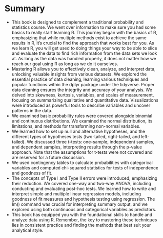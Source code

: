 # Summary

* This book is designed to complement a traditional probability and statistics course. We went over information to make sure you had some basics to really start learning R. This journey began with the basics of R, emphasizing that while multiple methods exist to achieve the same results in R, it's crucial to find the approach that works best for you. As we learn R, you will get used to doing things your way to be able to slice and evaluate the data to find rich information from the data sets we look at. As long as the data was handled properly, it does not matter how we reach our goal using R as long as we do it ourselves.
* Mastering R allows you to effectively clean, analyze, and interpret data, unlocking valuable insights from various datasets. We explored the essential practice of data cleaning, learning various techniques and popular functions within the dplyr package under the tidyverse. Proper data cleaning ensures the integrity and accuracy of your analysis. We delved into skewness, kurtosis, variables, and scales of measurement, focusing on summarizing qualitative and quantitative data. Visualizations were introduced as powerful tools to describe variables and uncover patterns in the data.
* We examined basic probability rules were covered alongside binomial and continuous distributions. We examined the normal distribution, its limitations, and methods for transforming non-normal variables.
* We learned how to set up null and alternative hypotheses, and the different types of hypotheses tests (two-tailed, right-tailed, and left-tailed). We discussed three t-tests: one-sample, independent samples, and dependent samples, interpreting results through the p-value approach. Note that the assumptions for t-tests were not covered and are reserved for a future discussion.
* We used contingency tables to calculate probabilities with categorical variables and computed chi-squared statistics for tests of independence and goodness of fit.
* The concepts of Type I and Type II errors were introduced, emphasizing their reduction. We covered one-way and two-way ANOVA, including conducting and evaluating post-hoc tests.
We learned how to write and interpret simple and multiple linear regression models, including goodness of fit measures and hypothesis testing using regression. The lm() command was crucial for interpreting summary output, and we explored using both continuous and categorical variables as predictors.
* This book has equipped you with the foundational skills to handle and analyze data using R. Remember, the key to mastering these techniques lies in consistent practice and finding the methods that best suit your analytical style.